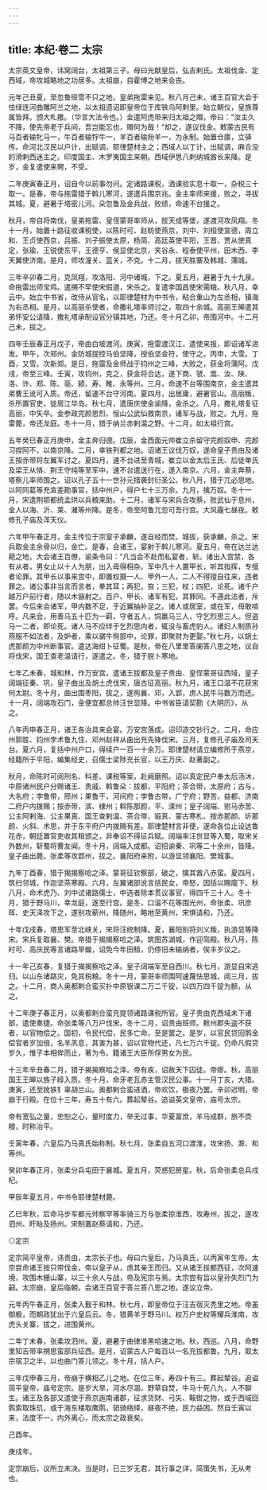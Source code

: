 ```yaml
---
---
---
```

title: 本纪·卷二 太宗
---

太宗英文皇帝，讳窝阔台，太祖第三子。母曰光献皇后，弘吉剌氏。太祖伐金、定西域，帝攻城略地之功居多。太祖崩，自霍博之地来会丧。

元年己丑夏，至忽鲁班雪不只之地，皇弟拖雷来见。秋八月己未，诸王百官大会于怯绿连河曲雕阿兰之地，以太祖遗诏即皇帝位于库铁乌阿剌里。始立朝仪，皇族尊属皆拜。颁大札撒。（华言大法令也。）金遣阿虎带来归太祖之赗，帝曰：“汝主久不降，使先帝老于兵间，吾岂能忘也，赗何为哉！”却之，遂议伐金。敕蒙古民有马百者输牝马一，牛百者输牸牛一，羊百者输羒羊一，为永制。始置仓廪，立驿传。命河北汉民以户计，出赋调，耶律楚材主之；西域人以丁计，出赋调，麻合没的滑剌西迷主之。印度国主、木罗夷国主来朝。西域伊思八剌纳城酋长来降。是岁，金复遣使来聘，不受。

二年庚寅春正月，诏自今以前事勿问。定诸路课税，酒课验实息十取一，杂税三十取一。是春，帝与拖雷猎于斡儿寒河，遂遣兵围京兆。金主率师来援，败之，寻拔其城。夏，避暑于塔密儿河。朵忽鲁及金兵战，败绩，命速不台援之。

秋月，帝自将南伐，皇弟拖雷、皇侄蒙哥率师从，拔天成等堡，遂渡河攻凤翔。冬十一月，始置十路征收课税使，以陈时可、赵昉使燕京，刘中、刘桓使宣德，周立和、王贞使西京，吕振、刘子振使太原，杨简、高廷英使平阳，王晋、贾从使真定，张瑜、王锐使东平，王德亨、侯显使北京，夹谷永、程泰使平州，田木西、李天翼使济南。是月，师攻潼关、蓝关，不克。十二月，拔天胜寨及韩城、蒲城。

三年辛卯春二月，克凤翔，攻洛阳、河中诸城，下之。夏五月，避暑于九十九泉。命拖雷出师宝鸡。遣搠不罕使宋假道，宋杀之。复遣李国昌使宋需粮。秋八月，幸云中。始立中书省，改侍从官名，以耶律楚材为中书令，粘合重山为左丞相，镇海为右丞相。是月，以高丽杀使者，命撒礼塔率师讨之，取四十余城。高丽王皞遣其弟怀安公请降，撒礼塔承制设官分镇其地，乃还。冬十月乙卯，帝围河中。十二月己未，拔之。

四年壬辰春正月戊子，帝由白坡渡河。庚寅，拖雷渡汉江，遣使来报，即诏诸军进发。甲午，次郑州。金防城提控马伯坚降，授伯坚金符，使守之。丙申，大雪。丁酉，又雪。次新郑。是日，拖雷及金师战于钧州之三峰，大败之，获金将蒲阿。戊戌，帝至三峰。壬寅，攻钧州，克之，获金将合达，遂下商、虢、嵩、汝、陕、洛、许、郑、陈、亳、颍、寿、睢、永等州。三月，命速不台等围南京，金主遣其弟曹王讹可入质。帝还，留速不台守河南。夏四月，出居庸，避暑官山。高丽叛，杀所置官吏，徙居江华岛。秋七月，遣唐庆使金谕降，金杀之。八月，撒礼塔复征高丽，中矢卒。金参政完颜思烈、恒山公武仙救南京，诸军与战，败之。九月，拖雷薨，帝还龙庭。冬十一月，猎于纳兰赤剌温之野。十二月，如太祖行宫。

五年癸巳春正月庚申，金主奔归德。戊辰，金西面元帅崔立杀留守完颜奴申、完颜习捏阿不，以南京降。二月，幸铁列都之地。诏诸王议伐万奴，遂命皇子贵由及诸王按赤带将左翼军讨之。夏四月，速不台进至青城，崔立以金太后王氏、后徒单氏及梁王从恪、荆王守纯等至军中，速不台遣送行在，遂入南京。六月，金主奔蔡，塔察儿率师围之。诏以孔子五十一世孙元措袭封衍圣公。秋八月，猎于兀必思地。以阿同葛等充宣差勘事官，括中州户，得户七十三万余。九月，擒万奴。冬十一月，宋遣荆鄂都统孟珙以兵粮来助。十二月，诸军与宋兵合攻蔡，败武仙于息州，金人以海、沂、莱、濰等州降。是冬，帝至阿鲁兀忽可吾行宫。大风霾七昼夜。敕修孔子庙及浑天仪。

六年甲午春正月，金主传位于宗室子承麟，遂自经而焚。城拔，获承麟，杀之。宋兵取金主余骨以归，金亡。是春，会诸王，宴射于斡儿寒河。夏五月，帝在达兰达葩之地，大会诸王百僚，谕条令曰：“凡当会不赴而私宴者，斩。诸出入宫禁，各有从者，男女止以十人为朋，出入毋得相杂。军中凡十人置甲长，听其指挥，专擅者论罪。其甲长以事来宫中，即置权摄一人、甲外一人，二人不得擅自往来，违者罪之。诸公事非当言而言者，拳其耳；再犯，笞；三犯，杖；四犯，论死。诸千户越万户前行者，随以木镞射之。百户、甲长、诸军有犯，其罪同。不遵此法者，斥罢。今后来会诸军，甲内数不足，于近翼抽补足之。诸人或居室，或在军，毋敢喧呼。凡来会，用善马五十匹为一羁，守者五人，饲羸马三人，守乞烈思三人。但盗马一二者，即论死。诸人马不应绊于乞烈思内者，辄没与畜虎豹人。诸妇人制质孙燕服不如法者，及妒者，乘以骣牛徇部中，论罪，即聚财为更娶。”秋七月，以胡土虎那颜为中州断事官。遣达海绀卜征蜀。是秋，帝在八里里答阑答八思之地，议自将伐宋，国王查老温请行，遂遣之。冬，猎于脱卜寒地。

七年乙未春，城和林，作万安宫。遣诸王拔都及皇子贵由、皇侄蒙哥征西域，皇子阔端征秦、巩，皇子曲出及胡土虎伐宋，唐古征高丽。秋九月，诸王口温不花获宋何太尉。冬十月，曲出围枣阳，拔之，遂徇襄、邓，入郢，虏人民牛马数万而还。十一月，阔端攻石门，金便宜都总帅汪世显降。中书省臣请契勘《大明历》，从之。

八年丙申春正月，诸王各治具来会宴。万安宫落成。诏印造交钞行之。二月，命应州郭胜、钧州孛术鲁九住、邓州赵祥从曲出充先锋伐宋。三月，复修孔子庙及司天台。夏六月，复括中州户口，得续户一百一十余万。耶律楚材请立编修所于燕京，经籍所于平阳，编集经史，召儒士梁陟充长官，以王万庆、赵著副之。

秋月，命陈时可阅刑名、科差、课税等案，赴阙磨照。诏以真定民户奉太后汤沐，中原诸州民户分赐诸王、贵戚、斡鲁朵：拔都，平阳府；茶合带，太原府；古与，大名府；孛鲁带，邢州；果鲁干，河间府；孛鲁古带，广宁府；野苦，益都、济南二府户内拨赐；按赤带，滨、棣州；斡陈那颜，平、滦州；皇子阔端、驸马赤苦、公主阿剌海、公主果真、国王查剌温、茶合带、锻真、蒙古寒札、按赤那颜、圻那颜、火斜、术思，并于东平府户内拨赐有差。耶律楚材言非便，遂命各位止设达鲁花赤，朝廷置官吏收其租颁之，非奉诏不得征兵赋。阔端率汪世显等入蜀，取宋关外数州，斩蜀将曹友闻。冬十月，阔端入成都。诏招谕秦、巩等二十余州，皆降。皇子曲出薨。张柔等攻郢州，拔之。襄阳府来附，以游显领襄阳、樊城事。

九年丁酉春，猎于揭揭察哈之泽。蒙哥征钦察部，破之，擒其酋八赤蛮。夏四月，筑扫邻城，作迦坚茶寒殿。六月，左翼诸部讹言括民女，帝怒，因括以赐麾下。秋八月，命术虎乃、刘中试诸路儒士，中选者除本贯议事官，得四千三十人。冬十月，猎于野马川，幸龙庭，遂至行宫。是冬，口温不花等围光州，命张柔、巩彦晖、史天泽攻下之，遂别攻蕲州，降随州，略地至黄州，宋惧请和，乃还。

十年戊戌春，塔思军至北峡关，宋将汪统制降。夏，襄阳别将刘义叛，执游显等降宋。宋兵复取襄、樊。帝猎于揭揭察哈之泽。筑图苏湖城，作迎驾殿。秋八月，陈时可、高庆民等言诸路旱蝗，诏免今年田租，仍停旧未输纳者，俟丰岁议之。

十一年己亥春，复猎于揭揭察哈之泽。皇子阔端军至自西川。秋七月，游显自宋逃归。以山东诸路灾，免其税粮。冬十一月，蒙哥率师围阿速蔑怯思城，阅三月，拔之。十二月，商人奥都剌合蛮买扑中原银课二万二千锭，以四万四千锭为额，从之。

十二年庚子春正月，以奥都剌合蛮充提领诸路课税所官。皇子贵由克西域未下诸部，遣使奏捷。命张柔等八万户伐宋。冬十二月，诏贵由班师。敕州郡失盗不获者，以官物偿之。国初，令民代偿，民多亡命，至是罢之。是岁，以官民贷回鹘金偿官者岁加倍，名羊羔息，其害为甚，诏以官物代还，凡七万六千锭。仍命凡假贷岁久，惟子本相侔而止，著为令。籍诸王大臣所俘男女为民。

十三年辛丑春二月，猎于揭揭察哈之泽。帝有疾，诏赦天下囚徒。帝瘳。秋，高丽国王王皞以族子綧入质。冬十月，命牙老瓦赤主管汉民公事。十一月丁亥，大猎。庚寅，还至鈋铁钅辜胡兰山。奥都剌合蛮进酒，帝欢饮，极夜乃罢。辛卯迟明，帝崩于行殿。在位十三年，寿五十有六。葬起辇谷。追谥英文皇帝，庙号太宗。

帝有宽弘之量，忠恕之心，量时度力，举无过事，华夏富庶，羊马成群，旅不赍粮，时称治平。

壬寅年春，六皇后乃马真氏始称制。秋七月，张柔自五河口渡淮，攻宋扬、滁、和等州。

癸卯年春正月，张柔分兵屯田于襄城。夏五月，荧惑犯房星。秋，后命张柔总兵戍杞。

甲辰年夏五月，中书令耶律楚材薨。

乙巳年秋，后命马步军都元帅察罕等率骑三万与张柔掠淮西，攻寿州，拔之，遂攻泗州、盱眙及扬州。宋制置赵蔡请和，乃还。

◎定宗

定宗简平皇帝，讳贵由，太宗长子也。母曰六皇后，乃马真氏，以丙寅年生帝。太宗尝命诸王按只带伐金，帝以皇子从，虏其亲王而归。又从诸王拔都西征，次阿速境，攻围木栅山寨，以三十余人与战，帝及宪宗与焉。太宗尝有旨以皇孙失烈门为嗣。太宗崩，皇后临朝，会诸王百官于答兰答八思之地，遂议立帝。

元年丙午春正月，张柔入觐于和林。秋七月，即皇帝位于汪吉宿灭秃里之地。帝虽御极，而朝政犹出于六皇后云。冬，猎黄羊于野马川。权万户史权等耀兵淮南，攻虎头关寨，拔之，进围黄州。

二年丁未春，张柔攻泗州。夏，避暑于曲律淮黑哈速之地。秋，西巡。八月，命野里知吉带率搠思蛮部兵征西。是月，诏蒙古人户每百以一名充拔都鲁。九月，取太宗宿卫之半，以也曲门答儿领之。冬十月，括人户。

三年戊申春三月，帝崩于横相乙儿之地。在位三年，寿四十有三。葬起辇谷。追谥简平皇帝，庙号定宗。是岁大旱，河水尽涸，野草自焚，牛马十死八九，人不聊生。诸王及各部又遣使于燕京迤南诸郡，征求货财、弓矢、鞍辔之物，或于西域回鹘索取珠玑，或于海东楼取鹰鹘，驲骑络绎，昼夜不绝，民力益困。然自壬寅以来，法度不一，内外离心，而太宗之政衰矣。

己酉年。

庚戌年。

定宗崩后，议所立未决。当是时，已三岁无君，其行事之详，简策失书，无从考也。

